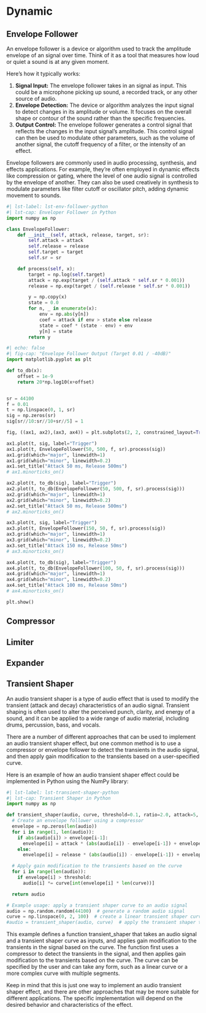 # Dynamic

## Envelope Follower

An envelope follower is a device or algorithm used to track the amplitude envelope of an signal over time. Think of it as a tool that measures how loud or quiet a sound is at any given moment.

Here's how it typically works:

1. **Signal Input:** The envelope follower takes in an signal as input. This could be a microphone picking up sound, a recorded track, or any other source of audio.
2. **Envelope Detection:** The device or algorithm analyzes the input signal to detect changes in its amplitude or volume. It focuses on the overall shape or contour of the sound rather than the specific frequencies.
3. **Output Control:** The envelope follower generates a control signal that reflects the changes in the input signal's amplitude. This control signal can then be used to modulate other parameters, such as the volume of another signal, the cutoff frequency of a filter, or the intensity of an effect.

Envelope followers are commonly used in audio processing, synthesis, and effects applications. For example, they're often employed in dynamic effects like compression or gating, where the level of one audio signal is controlled by the envelope of another. They can also be used creatively in synthesis to modulate parameters like filter cutoff or oscillator pitch, adding dynamic movement to sounds.

```python
#| lst-label: lst-env-follower-python
#| lst-cap: Enveloper Follower in Python
import numpy as np

class EnvelopeFollower:
    def __init__(self, attack, release, target, sr):
        self.attack = attack
        self.release = release
        self.target = target
        self.sr = sr

    def process(self, x):
        target = np.log(self.target)
        attack = np.exp(target / (self.attack * self.sr * 0.001))
        release = np.exp(target / (self.release * self.sr * 0.001))

        y = np.copy(x)
        state = 0.0
        for n, _ in enumerate(x):
            env = np.abs(y[n])
            coef = attack if env > state else release
            state = coef * (state - env) + env
            y[n] = state
        return y
```
```python
#| echo: false
#| fig-cap: "Envelope Follower Output (Target 0.01 / -40dB)"
import matplotlib.pyplot as plt

def to_db(x):
    offset = 1e-9
    return 20*np.log10(x+offset)


sr = 44100
f = 0.01
t = np.linspace(0, 1, sr)
sig = np.zeros(sr)
sig[sr//10:sr//10+sr//5] = 1

fig, ((ax1, ax2),(ax3, ax4)) = plt.subplots(2, 2, constrained_layout=True)

ax1.plot(t, sig, label="Trigger")
ax1.plot(t, EnvelopeFollower(50, 500, f, sr).process(sig))
ax1.grid(which="major", linewidth=1)
ax1.grid(which="minor", linewidth=0.2)
ax1.set_title("Attack 50 ms, Release 500ms")
# ax1.minorticks_on()

ax2.plot(t, to_db(sig), label="Trigger")
ax2.plot(t, to_db(EnvelopeFollower(50, 500, f, sr).process(sig)))
ax2.grid(which="major", linewidth=1)
ax2.grid(which="minor", linewidth=0.2)
ax2.set_title("Attack 50 ms, Release 500ms")
# ax2.minorticks_on()

ax3.plot(t, sig, label="Trigger")
ax3.plot(t, EnvelopeFollower(150, 50, f, sr).process(sig))
ax3.grid(which="major", linewidth=1)
ax3.grid(which="minor", linewidth=0.2)
ax3.set_title("Attack 150 ms, Release 50ms")
# ax3.minorticks_on()

ax4.plot(t, to_db(sig), label="Trigger")
ax4.plot(t, to_db(EnvelopeFollower(100, 50, f, sr).process(sig)))
ax4.grid(which="major", linewidth=1)
ax4.grid(which="minor", linewidth=0.2)
ax4.set_title("Attack 100 ms, Release 50ms")
# ax4.minorticks_on()

plt.show()
```

## Compressor

## Limiter

## Expander

## Transient Shaper

An audio transient shaper is a type of audio effect that is used to modify the transient (attack and decay) characteristics of an audio signal. Transient shaping is often used to alter the perceived punch, clarity, and energy of a sound, and it can be applied to a wide range of audio material, including drums, percussion, bass, and vocals.

There are a number of different approaches that can be used to implement an audio transient shaper effect, but one common method is to use a compressor or envelope follower to detect the transients in the audio signal, and then apply gain modification to the transients based on a user-specified curve.

Here is an example of how an audio transient shaper effect could be implemented in Python using the NumPy library:

```python
#| lst-label: lst-transient-shaper-python
#| lst-cap: Transient Shaper in Python
import numpy as np

def transient_shaper(audio, curve, threshold=0.1, ratio=2.0, attack=5, release=50):
  # Create an envelope follower using a compressor
  envelope = np.zeros(len(audio))
  for i in range(1, len(audio)):
    if abs(audio[i]) > envelope[i-1]:
      envelope[i] = attack * (abs(audio[i]) - envelope[i-1]) + envelope[i-1]
    else:
      envelope[i] = release * (abs(audio[i]) - envelope[i-1]) + envelope[i-1]

  # Apply gain modification to the transients based on the curve
  for i in range(len(audio)):
    if envelope[i] > threshold:
      audio[i] *= curve[int(envelope[i] * len(curve))]

  return audio

# Example usage: apply a transient shaper curve to an audio signal
audio = np.random.random(44100)  # generate a random audio signal
curve = np.linspace(0, 2, 100)  # create a linear transient shaper curve
#audio = transient_shaper(audio, curve)  # apply the transient shaper to the audio
```

This example defines a function transient_shaper that takes an audio signal and a transient shaper curve as inputs, and applies gain modification to the transients in the signal based on the curve. The function first uses a compressor to detect the transients in the signal, and then applies gain modification to the transients based on the curve. The curve can be specified by the user and can take any form, such as a linear curve or a more complex curve with multiple segments.

Keep in mind that this is just one way to implement an audio transient shaper effect, and there are other approaches that may be more suitable for different applications. The specific implementation will depend on the desired behavior and characteristics of the effect.
